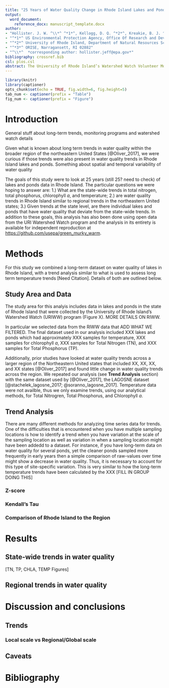 ```yaml
---
title: "25 Years of Water Quality Change in Rhode Island Lakes and Ponds"
output: 
  word_document:
    reference_docx: manuscript_template.docx   
author:
- "Hollister. J. W. ^\\*^ ^*1*^, Kellogg, D. Q. ^*2*^, Kreakie, B. J. ^*1*^, Shivers, S. ^*3*^, Herron, E. ^*2*^, Green, L. ^*2*^, Gold, A ^*2*^"
- "^*1*^ US Environmental Protection Agency, Office Of Research and Development, Atlantic Ecology Division, Narragansett, RI 02882"
- "^*2*^ University of Rhode Island, Department of Natural Resources Science, Kingston, RI 02881"
- "^*3*^ ORISE, Narragansett, RI 02882"
- "^\\*^  *corresponding author: hollister.jeff@epa.gov*"
bibliography: crossref.bib
csl: plos.csl
abstract: The University of Rhode Island’s Watershed Watch Volunteer Monitoring Program has been collecting water quality data on dozens of Rhode Island lakes and ponds for over 25 years, allowing us to explore long-term trends in common water quality parameters.  Not all lakes and ponds in the study area were sampled across the full time period and lakes were often added in geographic clusters (e.g. in urbanized northern Rhode Island).  Not unlike how long-term temperature records are analyzed, we centered and scaled (i.e., the z-score) water quality measurements on a per-station basis. This provides a robust and commonly scaled measurement to explore this data for long-term trends.  State-wide aggregation shows increasing temperature, chlorophyll *a*, and total nitrogen. Interestingly, total phosphorus is showing a decline, perhaps reflecting the management focus on phosphorus reductions.  While yearly trends are useful, they do mask month-to-month variability differences across sites.  Additionally, while most sites track the yearly trend in decreasing water quality, there are bright spots with some sites improving over the 25 years. Contrary to previously reported analyses that show relatively stable water quality at the regional scale, our analysis shows that long-term water quality trends within Rhode Island show some parameters improving while others are in decline.  Importantly, this analysis also points out the incredible value and importance of data from long-term monitoring programs, like Watershed Watch, for identifying trends in environmental condition. 
---
```



```r
library(knitr)
library(captioner)
opts_chunk$set(echo = TRUE, fig.width=6, fig.height=5)
tab_num <- captioner(prefix = "Table")
fig_num <- captioner(prefix = "Figure")

```

# Introduction

General stuff about long-term trends, monitoring programs and watershed watch details

Given what is known about long term trends in water quality within the broader region of the northeastern United States [@Oliver_2017], we were curious if those trends were also present in water quality trends in Rhode Island lakes and ponds.  Something about spatial and temporal variability of water quality

The goals of this study were to look at 25 years (still 25? need to check) of lakes and ponds data in Rhode Island.  The particular questions we were hoping to answer are: 1.) What are the state-wide trends in total nitrogen, total phosphorus, chlorophyll *a*, and temperature; 2.) are water quality trends in Rhode Island similar to regional trends in the northeastern United states; 3.) Given trends at the state level, are there individual lakes and ponds that have water quality that deviate from the state-wide trends.  In addition to these goals, this analysis has also been done using open data from the URI Watershed Watch program and the analysis in its entirety is available for independent reproduction at <https://github.com/usepa/green_murky_warm>.       

# Methods

For this study we combined a long-term dataset on water quality of lakes in Rhode Island, with a trend analysis similar to what is used to assess long term temperature trends [Need Citation].  Details of both are outlined below.

## Study Area and Data

The study area for this analyis includes data in lakes and ponds in the state of Rhode Island that were collected by the University of Rhode Island's Watershed Watch (URIWW) program (Figure X).  MORE DETAILS ON RIWW.

In particular we selected data from the RIWW data that ADD WHAT WE FILTERED.  The final dataset used in our analysis included XXX lakes and ponds which had approximately XXX samples for temperature, XXX samples for chlorophyll *a*, XXX samples for Total Nitrogen (TN), and XXX samples for Total Phosphorus (TP).  

Additionally, prior studies have looked at water quality trends across a larger region of the Northeastern United states that included XX, XX, XX, and XX states [@Oliver_2017] and found little change in water quality trends across the region.  We repeated our analysis (see **Trend Analysis** section) with the same dataset used by [@Oliver_2017], the LAGOSNE dataset [@stachelek_lagosne_2017; @soranno_lagosne_2017].  Temperature data were not availble, thus we only examine trends, using our analytical methods, for Total Nitrogren, Total Phosphorus, and Chlorophyll *a*.

## Trend Analysis

There are many different methods for analyzing time series data for trends.  One of the difficulties that is encountered when you have multiple sampling locations is how to identify a trend when you have variation at the scale of the sampling location as well as variation in when a sampling location might have been addedd to a dataset.  For instance, if you have long-term data on water quality for several ponds, yet the cleaner ponds sampled more frequently in early years then a simple comparison of raw-values over time might show a decrease in water quality.  Thus, it is necessary to account for this type of site-specific variation.  This is very similar to how the long-term temperature trends have been calculated by the XXX [FILL IN GROUP DOING THIS]

### Z-score

### Kendall's Tau

### Comparison of Rhode Island to the Region 

# Results

## State-wide trends in water quality

[TN, TP, CHLA, TEMP Figures]

## Regional trends in water quality

# Discussion and conclusions

## Trends

### Local scale vs Regional/Global scale

## Caveats

# Bibliography
